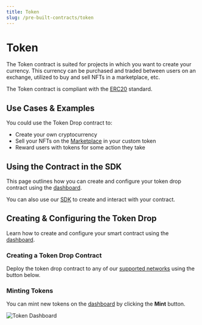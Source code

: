```yaml
---
title: Token
slug: /pre-built-contracts/token
---
```



# Token

<div className="deployContractBtnContainer" style={{ marginTop: -70 }}>
  <DeployThisContractButton
    link={"https://thirdweb.com/contracts/new/pre-built/token/token"}
    contractType="token"
  />
</div>

The Token contract is suited for projects in which you want to create your currency. This currency can be purchased and traded between users on an exchange, utilized to buy and sell NFTs in a marketplace, etc.

The Token contract is compliant with the [ERC20](https://eips.ethereum.org/EIPS/eip-20) standard.

## Use Cases & Examples

You could use the Token Drop contract to:

- Create your own cryptocurrency
- Sell your NFTs on the [Marketplace](/pre-built-contracts/marketplace) in your custom token
- Reward users with tokens for some action they take

<div className="row" style={{ marginBottom: 24 }}>
  <div className="col col--6" style={{ marginTop: 8 }}>
    <QuickstartCard
      name="Guide: Create A Token Contract & Mint Supply Using the SDK"
      link="https://blog.thirdweb.com/guides/create-your-currency-with-typescript-sdk"
      image="/assets/icons/education.png"
    />
  </div>
  <div className="col col--6" style={{ marginTop: 8 }}>
    <QuickstartCard
      name="Guide: Check Token Balance using the SDK"
      link="https://blog.thirdweb.com/guides/token-button-react"
      image="/assets/icons/education.png"
    />
  </div>
</div>

<!-- ## Smart Contract Design

For a detailed exploration of how our drop smart contracts work, why they were built,
and their limitations, visit our [Drop Design Doc](/contracts/design/Drop)!

<div className="row" style={{ marginBottom: 24 }}>
  <div className="col col--12" style={{ marginTop: 8 }}>
    <QuickstartCard
      name="Drop Smart Contract Design Document"
      link="/contracts/design/Drop"
      image="/assets/icons/drop.png"
    />
  </div>
</div> -->

## Using the Contract in the SDK

This page outlines how you can create and configure your token drop contract using the [dashboard](https://thirdweb.com/dashboard).

You can also use our [SDK](/sdk) to create and interact with your contract.

<div className="row" style={{ marginBottom: 24 }}>
  <div className="col col--12" style={{ marginTop: 8 }}>
    <QuickstartCard
      name="Using the Token Drop Contract in the SDK"
      link="/sdk/interacting-with-contracts/token"
      image="/assets/icons/token.png"
    />
  </div>
</div>

## Creating & Configuring the Token Drop

Learn how to create and configure your smart contract using the [dashboard](https://thirdweb.com/dashboard).

### Creating a Token Drop Contract

Deploy the token drop contract to any of our
[supported networks](https://blog.thirdweb.com/guides/which-network-should-you-use) using the button below.

<div style={{ width: "fit-content" }}>
  <DeployThisContractButton
    link={"https://thirdweb.com/contracts/new/pre-built/token/token"}
    contractType="token"
  />
</div>

### Minting Tokens

You can mint new tokens on the [dashboard](https://thirdweb.com/dashboard) by clicking the **Mint** button.

![Token Dashboard](../assets/token-dashboard.png)

